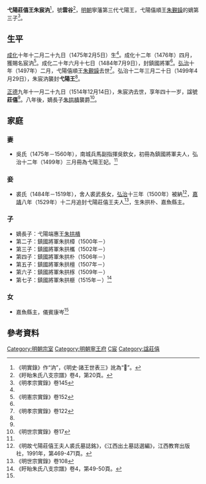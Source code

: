 '''弋陽莊僖王朱宸汭'''<ref>《明實錄》作“汭”，《明史·諸王世表三》訛為“𬇞”。</ref>{{BD|1475年|2月5日|1514年|12月14日|catIdx=Z朱}}，號'''雲谷'''<ref name=xy>《盱眙朱氏八支宗譜》卷4，第20頁。</ref>，[[明朝|明朝]]寧藩第三代弋陽王，弋陽僖順王[[朱覲鐰|朱覲鐰]]的嫡第三子<ref>《明孝宗實錄》卷145</ref>。

==生平==
[[成化|成化]]十年十二月二十九日（1475年2月5日）生<ref name=xy/>。成化十二年（1476年）四月，獲賜名宸汭<ref>《明憲宗實錄》卷152</ref>。成化二十年六月十七日（1484年7月9日），封鎮國將軍<ref name=xy/>。[[弘治|弘治]]十年（1497年）二月，弋陽僖順王[[朱覲鐰|朱覲鐰]]去世<ref>《明孝宗實錄》卷122</ref>。弘治十二年三月二十日（1499年4月29日），朱宸汭襲封'''弋陽王'''<ref name=xy/>。

[[正德_(明朝)|正德]]九年十一月二十九日（1514年12月14日），朱宸汭去世，享年四十一岁，諡號'''莊僖'''<ref name=xy/>。八年後，嫡長子[[朱拱樻|朱拱樻]]襲爵<ref>《明世宗實錄》卷17</ref>。

==家庭==
===妻===
*吳氏（1475年－1560年），南城兵馬副指揮吳欽女，初冊為鎮國將軍夫人，弘治十二年（1499年）三月冊為弋陽王妃。<ref name=xy/>

===妾===
*裘氏（1484年－1519年），舍人裘武長女，[[弘治|弘治]]十三年（1500年）被納<ref name=qiu>《明故弋陽莊僖王夫人裘氏墓誌銘》，《江西出土墓誌選編》，江西教育出版社，1991年，第469-471頁。</ref>，[[嘉靖|嘉靖]]八年（1529年）十二月追封弋陽莊僖王夫人<ref>《明世宗實錄》卷108</ref>，生朱拱朴、嘉魚縣主。

===子===
*嫡長子：弋陽端惠王[[朱拱樻|朱拱樻]]
*第二子：鎮國將軍朱拱樟（1500年－）
*第三子：鎮國將軍朱拱欈（1502年－）
*第四子：鎮國將軍朱拱朴（1506年－）
*第五子：鎮國將軍朱拱檀（1507年－）
*第六子：鎮國將軍朱拱㭬（1509年－）
*第七子：鎮國將軍朱拱榧（1515年－）<ref>《盱眙朱氏八支宗譜》卷4，第49-50頁。</ref>

===女===
*嘉魚縣主，儀賓康岑<ref name=qiu/>

== 參考資料 ==
{{reflist|2}}

{{s-start}}
{{s-bef|before=父僖順王[[朱覲鐰|朱覲鐰]]}}
{{s-ttl|title=[[明朝藩王列表_(寧王系)#弋陽國|明弋陽國國王]]|years=1499年－1514年}}
{{s-aft|after=子端惠王[[朱拱樻|朱拱樻]]}}
{{end}}

[[Category:明朝宗室|Category:明朝宗室]]
[[Category:明朝寧王府|Category:明朝寧王府]]
[[Category:朱姓|C宸]]
[[Category:諡莊僖|Category:諡莊僖]]